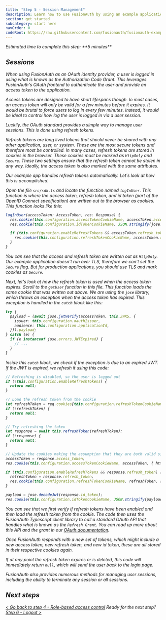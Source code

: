 ```yaml
---
title: "Step 5 - Session Management"
description: Learn how to use FusionAuth by using an example application that uses refresh tokens for session management.
section: get started
subcategory: start here
navOrder: 0
codeRoot: https://raw.githubusercontent.com/fusionauth/fusionauth-example-get-started/main
---
```


<div className="border border-green-700 px-3 rounded-md">
  <i className="fa-duotone fa-stopwatch fa-2x mr-2 text-green-700 align-middle"/> Estimated time to complete this step: **5 minutes**
</div>

## Sessions

When using FusionAuth as an OAuth identity provider, a user is logged in using what is known as the Authorization Code Grant. This leverages FusionAuth's OAuth frontend to authenticate the user and provide an access token to the application.

Access tokens are designed to have short lifespans though. In most cases, an access token will only be valid for a few minutes before it expires. It would be brutal to force users to log in every few minutes. Instead, it would be ideal to control how log the user is logged in via a user session.

Luckily, the OAuth standard provides a simple way to manage user sessions. This is done using refresh tokens.

Refresh tokens are long lived tokens that should never be shared with any other application, user, or system. These are the most secure tokens and therefore most be controlled. In many cases, refresh tokens are stored in cookies in the browser. These cookies must be marked as `HttpOnly` and `Secure`. These two settings ensure that the refresh token cannot be stolen in any way. Ideally, the access token is also marked with the same attributes.

Our example app handles refresh tokens automatically. Let's look at how this is accomplished.

Open the file `src/sdk.ts` and locate the function named `logInUser`. This function is where the access token, refresh token, and id token (part of the OpenID Connect specification) are written out to the browser as cookies. This function looks like this:

```typescript
logInUser(accessToken: AccessToken, res: Response) {
  res.cookie(this.configuration.accessTokenCookieName, accessToken.access_token, { httpOnly: true });
  res.cookie(this.configuration.idTokenCookieName, JSON.stringify(jose.decodeJwt(accessToken.id_token)), { httpOnly: false });

  if (this.configuration.enableRefreshTokens && accessToken.refresh_token) {
    res.cookie(this.configuration.refreshTokenCookieName, accessToken.refresh_token, { httpOnly: true });
  }
}
```

You can see that the access and refresh token are written out as `HttpOnly`. Our example application doesn't run over TLS, therefore we can't set the `Secure` flag. But for production applications, you should use TLS and mark cookies as `Secure`.

Next, let's look at how the refresh token is used when the access token expires. Scroll to the `getUser` function in this file. This function loads the same cookie that was written out above. We are using the `jose` library, which throws an exception when the access token has expired. This exception is handled in the `catch` block like this:

```typescript
try {
  payload = (await jose.jwtVerify(accessToken, this.JWKS, {
    issuer: this.configuration.oauthIssuer,
    audience: this.configuration.applicationId,
  })).payload;
} catch (e) {
  if (e instanceof jose.errors.JWTExpired) {
    // ...
  }
}
```

Inside this `catch` block, we check if the exception is due to an expired JWT. If the JWT is expired, we refresh it using this code:

```typescript
// Refreshing is disabled, so the user is logged out
if (!this.configuration.enableRefreshTokens) {
  return null;
}

// Load the refresh token from the cookie
let refreshToken = req.cookies[this.configuration.refreshTokenCookieName];
if (!refreshToken) {
  return null;
}

// Try refreshing the token
let response = await this.refreshToken(refreshToken);
if (!response) {
  return null;
}

// Update the cookies making the assumption that they are both valid since we just got them from FusionAuth
accessToken = response.access_token;
res.cookie(this.configuration.accessTokenCookieName, accessToken, { httpOnly: true });

if (this.configuration.enableRefreshTokens && response.refresh_token) {
  refreshToken = response.refresh_token;
  res.cookie(this.configuration.refreshTokenCookieName, refreshToken, { httpOnly: true });
}

payload = jose.decodeJwt(response.id_token);
res.cookie(this.configuration.idTokenCookieName, JSON.stringify(payload), { httpOnly: false });
```

You can see that we first verify if refresh tokens have been enabled and then load the refresh token from the cookie. The code then uses the FusionAuth Typescript client library to call a standard OAuth API that handles what is known as the `Refresh Grant`. You can read up more about this API and the grant in our [OAuth documentation](/docs/lifecycle/authenticate-users/oauth/).

Once FusionAuth responds with a new set of tokens, which might include a new access token, new refresh token, and new id token, these are all stored in their respective cookies again.

If at any point the refresh token expires or is deleted, this code will immediately return `null`, which will send the user back to the login page.

FusionAuth also provides numerous methods for managing user sessions, including the ability to terminate any session or all sessions.

## Next steps

[\< Go back to step 4 - Role-based access control](step-4) <span class="inline-block mx-6 font-bold">Ready for the next step?</span> [Step 6 - Logout \>](step-6)


